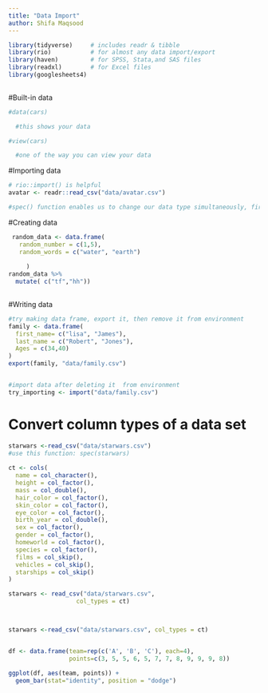 ```yaml
---
title: "Data Import"
author: Shifa Maqsood
---
```


```r

library(tidyverse)     # includes readr & tibble
library(rio)           # for almost any data import/export
library(haven)         # for SPSS, Stata,and SAS files
library(readxl)        # for Excel files
library(googlesheets4)
       
```

#Built-in data

```r
#data(cars)

  #this shows your data

#view(cars) 

  #one of the way you can view your data
```

#Importing data

```r
# rio::import() is helpful
avatar <- readr::read_csv("data/avatar.csv")

#spec() function enables us to change our data type simultaneously, first load package readr::read_whatever file type
```

#Creating data

```r
 random_data <- data.frame(
   random_number = c(1,5),
   random_words = c("water", "earth")
 
     )
random_data %>%
  mutate( c("tf","hh"))
  

```

#Writing data

```r


#try making data frame, export it, then remove it from environment
family <- data.frame(
  first_name= c("lisa", "James"),
  last_name = c("Robert", "Jones"),
  Ages = c(34,40)
)
export(family, "data/family.csv")



```


```r
#import data after deleting it  from environment
try_importing <- import("data/family.csv")

```
# Convert column types of a data set

```r


starwars <-read_csv("data/starwars.csv")
#use this function: spec(starwars) 
 
ct <- cols(
  name = col_character(),
  height = col_factor(),
  mass = col_double(),
  hair_color = col_factor(),
  skin_color = col_factor(),
  eye_color = col_factor(),
  birth_year = col_double(),
  sex = col_factor(),
  gender = col_factor(),
  homeworld = col_factor(),
  species = col_factor(),
  films = col_skip(),
  vehicles = col_skip(),
  starships = col_skip()
)

starwars <- read_csv("data/starwars.csv",
                   col_types = ct)



starwars <-read_csv("data/starwars.csv", col_types = ct)



```


```r
df <- data.frame(team=rep(c('A', 'B', 'C'), each=4),
                 points=c(3, 5, 5, 6, 5, 7, 7, 8, 9, 9, 9, 8))

ggplot(df, aes(team, points)) +
  geom_bar(stat="identity", position = "dodge")




```
